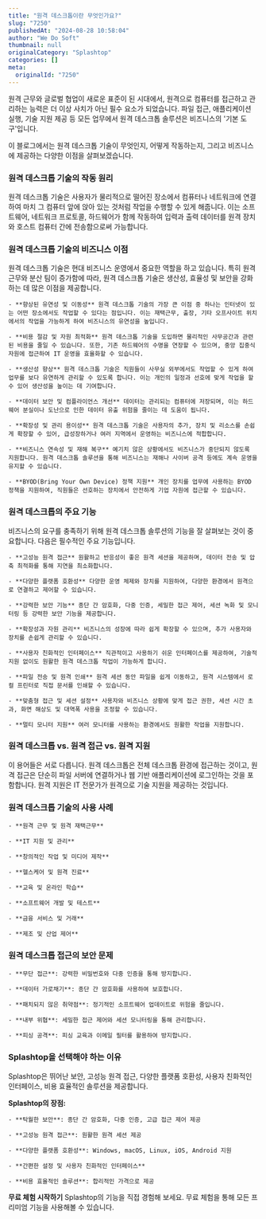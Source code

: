 ```yaml
---
title: "원격 데스크톱이란 무엇인가요?"
slug: "7250"
publishedAt: "2024-08-28 10:58:04"
author: "We Do Soft"
thumbnail: null
originalCategory: "Splashtop"
categories: []
meta:
  originalId: "7250"
---
```


원격 근무와 글로벌 협업이 새로운 표준이 된 시대에서, 원격으로 컴퓨터를 접근하고 관리하는 능력은 더 이상 사치가 아닌 필수 요소가 되었습니다.
파일 접근, 애플리케이션 실행, 기술 지원 제공 등 모든 업무에서 원격 데스크톱 솔루션은 비즈니스의 '기본 도구'입니다.

이 블로그에서는 원격 데스크톱 기술이 무엇인지, 어떻게 작동하는지, 그리고 비즈니스에 제공하는 다양한 이점을 살펴보겠습니다.

### 원격 데스크톱 기술의 작동 원리

원격 데스크톱 기술은 사용자가 물리적으로 떨어진 장소에서 컴퓨터나 네트워크에 연결하여 마치 그 컴퓨터 앞에 앉아 있는 것처럼 작업을 수행할 수 있게 해줍니다. 이는 소프트웨어, 네트워크 프로토콜, 하드웨어가 함께 작동하여 입력과 출력 데이터를 원격 장치와 호스트 컴퓨터 간에 전송함으로써 가능합니다.

### 원격 데스크톱 기술의 비즈니스 이점

원격 데스크톱 기술은 현대 비즈니스 운영에서 중요한 역할을 하고 있습니다. 특히 원격 근무와 분산 팀이 증가함에 따라, 원격 데스크톱 기술은 생산성, 효율성 및 보안을 강화하는 데 많은 이점을 제공합니다.

 	- **향상된 유연성 및 이동성** 원격 데스크톱 기술의 가장 큰 이점 중 하나는 인터넷이 있는 어떤 장소에서도 작업할 수 있다는 점입니다. 이는 재택근무, 출장, 기타 오프사이트 위치에서의 작업을 가능하게 하여 비즈니스의 유연성을 높입니다.

 	- **비용 절감 및 자원 최적화** 원격 데스크톱 기술을 도입하면 물리적인 사무공간과 관련된 비용을 줄일 수 있습니다. 또한, 기존 하드웨어의 수명을 연장할 수 있으며, 중앙 집중식 자원에 접근하여 IT 운영을 효율화할 수 있습니다.

 	- **생산성 향상** 원격 데스크톱 기술은 직원들이 사무실 외부에서도 작업할 수 있게 하여 업무를 보다 유연하게 관리할 수 있도록 합니다. 이는 개인의 일정과 선호에 맞게 작업을 할 수 있어 생산성을 높이는 데 기여합니다.

 	- **데이터 보안 및 컴플라이언스 개선** 데이터는 관리되는 컴퓨터에 저장되며, 이는 하드웨어 분실이나 도난으로 인한 데이터 유출 위험을 줄이는 데 도움이 됩니다.

 	- **확장성 및 관리 용이성** 원격 데스크톱 기술은 사용자의 추가, 장치 및 리소스를 손쉽게 확장할 수 있어, 급성장하거나 여러 지역에서 운영하는 비즈니스에 적합합니다.

 	- **비즈니스 연속성 및 재해 복구** 예기치 않은 상황에서도 비즈니스가 중단되지 않도록 지원합니다. 원격 데스크톱 솔루션을 통해 비즈니스는 재해나 사이버 공격 등에도 계속 운영을 유지할 수 있습니다.

 	- **BYOD(Bring Your Own Device) 정책 지원** 개인 장치를 업무에 사용하는 BYOD 정책을 지원하여, 직원들은 선호하는 장치에서 안전하게 기업 자원에 접근할 수 있습니다.

### 원격 데스크톱의 주요 기능

비즈니스의 요구를 충족하기 위해 원격 데스크톱 솔루션의 기능을 잘 살펴보는 것이 중요합니다. 다음은 필수적인 주요 기능입니다.

 	- **고성능 원격 접근** 원활하고 반응성이 좋은 원격 세션을 제공하며, 데이터 전송 및 압축 최적화를 통해 지연을 최소화합니다.

 	- **다양한 플랫폼 호환성** 다양한 운영 체제와 장치를 지원하여, 다양한 환경에서 원격으로 연결하고 제어할 수 있습니다.

 	- **강력한 보안 기능** 종단 간 암호화, 다중 인증, 세밀한 접근 제어, 세션 녹화 및 모니터링 등 강력한 보안 기능을 제공합니다.

 	- **확장성과 자원 관리** 비즈니스의 성장에 따라 쉽게 확장할 수 있으며, 추가 사용자와 장치를 손쉽게 관리할 수 있습니다.

 	- **사용자 친화적인 인터페이스** 직관적이고 사용하기 쉬운 인터페이스를 제공하여, 기술적 지원 없이도 원활한 원격 데스크톱 작업이 가능하게 합니다.

 	- **파일 전송 및 원격 인쇄** 원격 세션 동안 파일을 쉽게 이동하고, 원격 시스템에서 로컬 프린터로 직접 문서를 인쇄할 수 있습니다.

 	- **맞춤형 접근 및 세션 설정** 사용자와 비즈니스 상황에 맞게 접근 권한, 세션 시간 초과, 화면 해상도 및 대역폭 사용을 조정할 수 있습니다.

 	- **멀티 모니터 지원** 여러 모니터를 사용하는 환경에서도 원활한 작업을 지원합니다.

### 원격 데스크톱 vs. 원격 접근 vs. 원격 지원

이 용어들은 서로 다릅니다. 원격 데스크톱은 전체 데스크톱 환경에 접근하는 것이고, 원격 접근은 단순히 파일 서버에 연결하거나 웹 기반 애플리케이션에 로그인하는 것을 포함합니다. 원격 지원은 IT 전문가가 원격으로 기술 지원을 제공하는 것입니다.

### 원격 데스크톱 기술의 사용 사례

 	- **원격 근무 및 원격 재택근무**

 	- **IT 지원 및 관리**

 	- **창의적인 작업 및 미디어 제작**

 	- **헬스케어 및 원격 진료**

 	- **교육 및 온라인 학습**

 	- **소프트웨어 개발 및 테스트**

 	- **금융 서비스 및 거래**

 	- **제조 및 산업 제어**

### 원격 데스크톱 접근의 보안 문제

 	- **무단 접근**: 강력한 비밀번호와 다중 인증을 통해 방지합니다.

 	- **데이터 가로채기**: 종단 간 암호화를 사용하여 보호합니다.

 	- **패치되지 않은 취약점**: 정기적인 소프트웨어 업데이트로 위험을 줄입니다.

 	- **내부 위협**: 세밀한 접근 제어와 세션 모니터링을 통해 관리합니다.

 	- **피싱 공격**: 피싱 교육과 이메일 필터를 활용하여 방지합니다.

### Splashtop을 선택해야 하는 이유

Splashtop은 뛰어난 보안, 고성능 원격 접근, 다양한 플랫폼 호환성, 사용자 친화적인 인터페이스, 비용 효율적인 솔루션을 제공합니다.

**Splashtop의 장점:**

 	- **탁월한 보안**: 종단 간 암호화, 다중 인증, 고급 접근 제어 제공

 	- **고성능 원격 접근**: 원활한 원격 세션 제공

 	- **다양한 플랫폼 호환성**: Windows, macOS, Linux, iOS, Android 지원

 	- **간편한 설정 및 사용자 친화적인 인터페이스**

 	- **비용 효율적인 솔루션**: 합리적인 가격으로 제공

**무료 체험 시작하기** Splashtop의 기능을 직접 경험해 보세요. 무료 체험을 통해 모든 프리미엄 기능을 사용해볼 수 있습니다.
